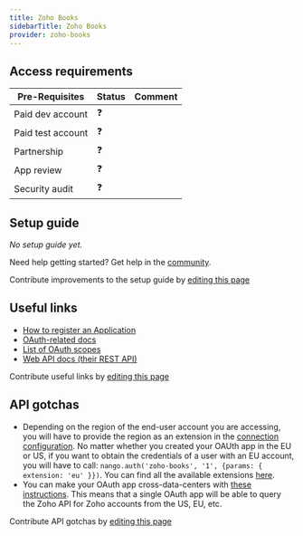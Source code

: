 ```yaml
---
title: Zoho Books
sidebarTitle: Zoho Books
provider: zoho-books
---
```



<Overview />
<PreBuiltTooling provider={providers[pageMetadata.provider]} />
<PreBuiltUseCases />

## Access requirements
| Pre-Requisites | Status | Comment|
| - | - | - |
| Paid dev account | ❓ |  |
| Paid test account | ❓ |  |
| Partnership | ❓ | |
| App review | ❓ |  |
| Security audit | ❓ | |


## Setup guide

_No setup guide yet._

<Tip>Need help getting started? Get help in the [community](https://nango.dev/slack).</Tip>

<Note>Contribute improvements to the setup guide by [editing this page](https://github.com/nangohq/nango/tree/master/docs-v2/integrations/all/insightly.mdx)</Note>


## Useful links

-   [How to register an Application](https://accounts.zoho.com/developerconsole)
-   [OAuth-related docs](https://www.zoho.com/books/api/v3/oauth/#overview)
-   [List of OAuth scopes](https://www.zoho.com/books/api/v3/oauth/#overview:~:text=List%20of%20scopes%20available%20in%20Zoho%20Books%20%3A)
-   [Web API docs (their REST API)](https://www.zoho.com/books/api/v3/apicollection/#overview)

<Note>Contribute useful links by [editing this page](https://github.com/nangohq/nango/tree/master/docs-v2/integrations/all/insightly.mdx)</Note>

## API gotchas

- Depending on the region of the end-user account you are accessing, you will have to provide the region as an extension in the [connection configuration](/guides/getting-started/authorize-an-api-from-your-app#apis-requiring-connection-specific-configuration-for-authorization). No matter whether you created your OAUth app in the EU or US, if you want to obtain the credentials of a user with an EU account, you will have to call: `nango.auth('zoho-books', '1', {params: { extension: 'eu' }})`. You can find all the available extensions [here](https://www.zoho.com/books/api/v3/introduction/#multidc).
- You can make your OAuth app cross-data-centers with [these instructions](https://www.zoho.com/books/api/v3/introduction/#multidc). This means that a single OAuth app will be able to query the Zoho API for Zoho accounts from the US, EU, etc.

<Note>Contribute API gotchas by [editing this page](https://github.com/nangohq/nango/tree/master/docs-v2/integrations/all/zoho-books.mdx)</Note>

